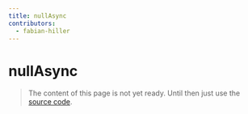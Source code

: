 ```yaml
---
title: nullAsync
contributors:
  - fabian-hiller
---
```


# nullAsync

> The content of this page is not yet ready. Until then just use the [source code](https://github.com/fabian-hiller/valibot/blob/main/library/src/schemas/null/nullAsync.ts).
